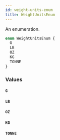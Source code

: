 ```yaml
---
id: weight-units-enum
title: WeightUnitsEnum
---
```



An enumeration.

```graphql
enum WeightUnitsEnum {
  G
  LB
  OZ
  KG
  TONNE
}
```


### Values

#### `G` 




#### `LB` 




#### `OZ` 




#### `KG` 




#### `TONNE` 






